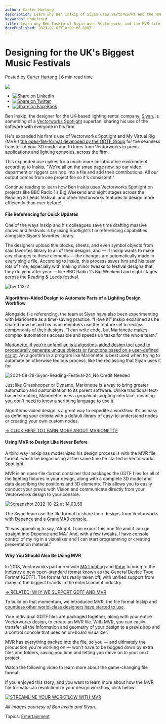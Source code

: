 ```yaml
---
author: Carter Hartong
description: Learn why Ben Inskip of Siyan uses Vectorworks and the MVR file format to create lighting drafts for some of the biggest acts and festivals in the world.
keywords: undefined
title: Learn why Ben Inskip of Siyan uses Vectorworks and the MVR file format to create lighting drafts for some of the biggest acts and festivals in the world. 
datePublished: 2023-07-05T18:02:06.000Z
---
```

  

# Designing for the UK's Biggest Music Festivals

 Posted by [Carter Hartong](https://blog.vectorworks.net/author/carter-hartong) | 6 min read time 

![](https://blog.vectorworks.net/hubfs/Blog%20Images/221026_Ben%20Instep%20Siyan/Siyan_BBC_blog-1440x800.png) 

* [![Share on LinkedIn](https://2659751.fs1.hubspotusercontent-na1.net/hubfs/2659751/michaelDemo/share-LI.png)](http://www.linkedin.com/shareArticle?mini=true&url=https%3A%2F%2Fblog.vectorworks.net%2Fwhy-you-should-use-mvr-siyan-bbc-radio-festival)
* [![Share on Twitter](https://2659751.fs1.hubspotusercontent-na1.net/hubfs/2659751/michaelDemo/share-TW.png)](https://www.twitter.com/share?text=Designing%20for%20the%20UK's%20Biggest%20Music%20Festivals&url=https%3A%2F%2Fblog.vectorworks.net%2Fwhy-you-should-use-mvr-siyan-bbc-radio-festival&via=PMGTweets)
* [![Share on FaceBook](https://2659751.fs1.hubspotusercontent-na1.net/hubfs/2659751/michaelDemo/share-FB.png)](https://www.facebook.com/sharer/sharer.php?u=https%3A%2F%2Fblog.vectorworks.net%2Fwhy-you-should-use-mvr-siyan-bbc-radio-festival)

Ben Inskip, the designer for the UK-based lighting rental company, [Siyan](https://siyan.co.uk/), is something of a [Vectorworks Spotlight](https://www.vectorworks.net/spotlight) superfan, sharing his use of the software with everyone in his firm.

He's expanded his firm's use of Vectorworks Spotlight and My Virtual Rig (MVR,) [the open-file-format developed by the GDTF Group](https://gdtf-share.com) for the seamless transfer of your 3D model and fixtures from Vectorworks to previz applications and lighting consoles, across the firm.

This expanded use makes for a much more collaborative environment according to Inskip, "We're all on the smae page now, so our video deparment or riggers can hop into a file and add their contributions. All our output comes from one project file so it's consistent."

Continue reading to learn how Ben Inskip uses Vectorworks Spotlight on projects like BBC Radio 1’s Big Weekend and eight stages across the Reading & Leeds festival. and other Vectorworks features to design more efficiently than ever before!

#### File Referencing for Quick Updates

One of the ways Inskip and his colleagues save time drafting massive shows and festivals is by using Spotlight’s file referencing capabilities alongside Siyan’s favorites library.

The designers upload title blocks, sheets, and even symbol objects from said favorites library to all of their designs, and — if Inskip wants to make any changes to these elements — the changes are automatically made in every single file. According to Inskip, this process saves him and his team lots of time, especially with making minor tweaks to festival designs that they do year after year — like BBC Radio 1’s Big Weekend and eight stages across the Reading & Leeds festival.

![bw 1.13-2](https://blog.vectorworks.net/hs-fs/hubfs/Blog%20Images/221026_Ben%20Instep%20Siyan/bw%201.13-2.jpg?width=1440&height=1200&name=bw%201.13-2.jpg)

#### Algorithms-Aided Design to Automate Parts of a Lighting Design Workflow

Alongside file referencing, the team at Siyan have also been experimenting with Marionette as a time-saving practice. “I love it!” Inskip exclaimed as he shared how he and his team members use the feature set to reclass components of their designs. “I can write code, but Marionette makes complex automations accessible and speeds up tasks for the whole team.”

[Marionette, if you’re unfamiliar, is a algoritms-aided design tool used to procedurally generate unique objects or functions based on a user-defined script](../../../net/vectorworks/blog/what-is-marionette-a-look-at-vectorworks-algorithmic-modeling-tool.html). An algorithm in a program like Marionette is best used when trying to automate an otherwise tedious process, like the reclassing that Siyan uses it for.

![2021-08-29-Siyan-Reading-Festival-24_No Credit Needed](https://blog.vectorworks.net/hs-fs/hubfs/Blog%20Images/221026_Ben%20Instep%20Siyan/2021-08-29-Siyan-Reading-Festival-24_No%20Credit%20Needed.jpg?width=1440&height=960&name=2021-08-29-Siyan-Reading-Festival-24_No%20Credit%20Needed.jpg)

Just like Grasshopper or Dynamo, Marionette is a way to bring greater automation and customization to its parent software. Unlike traditional text-based scripting, Marionette uses a _graphical_ scripting interface, meaning you don’t need to know a scripting language to use it.

Algorithms-aided design is a great way to expedite a workflow. It’s as easy as defining your criteria with a default library of easy-to-understand nodes or creating your own custom nodes.

[\-> CLICK HERE TO LEARN MORE ABOUT MARIONETTE](https://university.vectorworks.net/mod/scorm/player.php?a=360&currentorg=articulate%5Frise&scoid=720)

#### Using MVR to Design Like Never Before

A third way Inskip has modernized his design process is with the MVR file format, which he began using at the same time he started in Vectorworks Spotlight.

MVR is an open-file-format container that packages the GDTF files for all of the lighting fixtures in your design, along with a complete 3D model and data describing the positions and 3D elements. This allows you to easily conduct your previz with Vision and communicate directly from your Vectorworks design to your console.

![Screenshot 2022-10-22 at 14.03.59](https://blog.vectorworks.net/hs-fs/hubfs/Blog%20Images/221026_Ben%20Instep%20Siyan/Screenshot%202022-10-22%20at%2014.03.59.png?width=1440&height=903&name=Screenshot%202022-10-22%20at%2014.03.59.png)

The Siyan team use the file format to share their designs from Vectorworks with [Depence](https://www.syncronorm.com/multimedia-fountain-control-visualization) and a [GrandMA3 console](https://www.malighting.com/grandma3/).

“It was appealing to say, ‘Alright, I can export this one file and it can go straight into Depence and MA.’ And, with a few tweaks, I have console control of my rig in a visualizer and I can start programming or creating presentation material.”

#### Why You Should Also Be Using MVR

In 2018, Vectorworks partnered with [MA Lighting](https://www.malighting.com/) and [Robe](https://www.robe.cz/) to bring to the industry a new open-standard format known as the General Device Type Format (GDTF). The format has really taken off, with unified support from many of the biggest brands in the entertainment industry.

[\-> RELATED: WHY WE SUPPORT GDTF AND MVR](../../../net/vectorworks/blog/why-vectorworks-gdtf-mvr.html)   

To build on that momentum, we introduced MVR, the file format Inskip and [countless other world-class designers have started to use](https://gdtf-share.com/news/2022%5F10%5F10%5FAn%5FAbsolute%5FGame%5FChanger%5FHow%5FGDTF%5FRevolutionized%5Fa%5FDesigners%5FWorkflow). 

Your individual GDTF files are packaged together, along with your entire Vectorworks design, to create an MVR file. With MVR, you can easily transfer all the information and geometry of your design to a previz app and a control console that uses an on-board visualizer.

MVR has everything packed into the file, so you — and ultimately the production you're working on — won't have to be bogged down by extra files and folders, saving you time and letting you move on to your next project. 

Watch the following video to learn more about the game-changing file format:

If you enjoyed this story, and you want to learn more about how the MVR file formats can revolutionize your design workflow, click below:

[![STREAMLINE YOUR WORKFLOW WITH MVR](https://no-cache.hubspot.com/cta/default/3018241/1ce322de-8988-4d95-aa80-87bf0484ca06.png)](https://cta-redirect.hubspot.com/cta/redirect/3018241/1ce322de-8988-4d95-aa80-87bf0484ca06) 

_All images courtesy of Ben Inskip and Siyan._ 

 Topics: [Entertainment](https://blog.vectorworks.net/topic/entertainment) 

  
